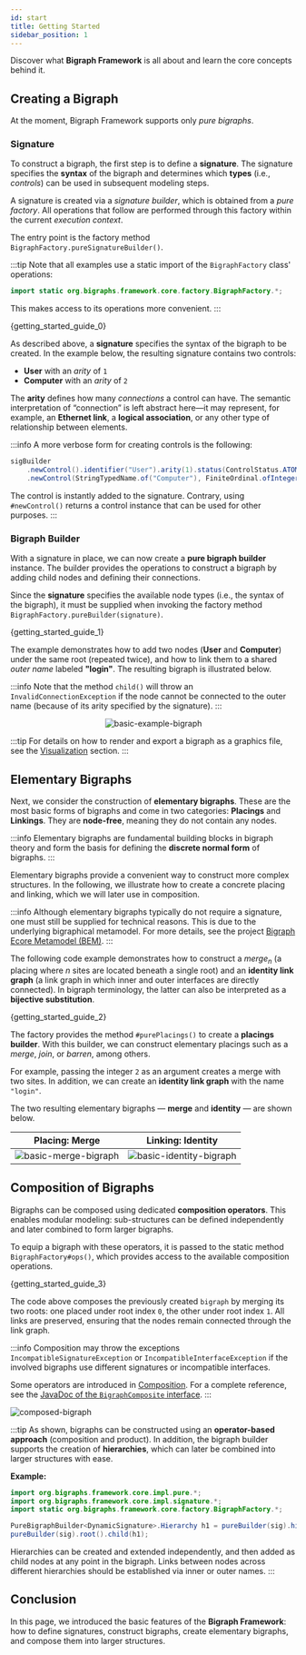 ```yaml
---
id: start
title: Getting Started
sidebar_position: 1
---
```




Discover what **Bigraph Framework** is all about and learn the core concepts behind it.

## Creating a Bigraph

At the moment, Bigraph Framework supports only _pure bigraphs_.

### Signature

To construct a bigraph, the first step is to define a **signature**.
The signature specifies the **syntax** of the bigraph and determines which **types** (i.e., _controls_) can be used in subsequent modeling steps.

A signature is created via a _signature builder_, which is obtained from a _pure factory_.
All operations that follow are performed through this factory within the current _execution context_.

The entry point is the factory method `BigraphFactory.pureSignatureBuilder()`.

:::tip
Note that all examples use a static import of the `BigraphFactory` class' operations:
```java
import static org.bigraphs.framework.core.factory.BigraphFactory.*;
```
This makes access to its operations more convenient.
:::

<CodeBlock className="language-java">{getting_started_guide_0}</CodeBlock>

As described above, a **signature** specifies the syntax of the bigraph to be created.
In the example below, the resulting signature contains two controls:

- **User** with an *arity* of `1`
- **Computer** with an *arity* of `2`

The **arity** defines how many *connections* a control can have.
The semantic interpretation of “connection” is left abstract here—it may represent, for example, an **Ethernet link**, a **logical association**, or any other type of relationship between elements.

:::info
A more verbose form for creating controls is the following:
```java
sigBuilder
    .newControl().identifier("User").arity(1).status(ControlStatus.ATOMIC).assign()
    .newControl(StringTypedName.of("Computer"), FiniteOrdinal.ofInteger(2)).assign()
```
The control is instantly added to the signature.
Contrary, using `#newControl()` returns a control instance that can be used for other purposes.
:::

### Bigraph Builder

With a signature in place, we can now create a **pure bigraph builder** instance.
The builder provides the operations to construct a bigraph by adding child nodes and defining their connections.

Since the **signature** specifies the available node types (i.e., the syntax of the bigraph), it must be supplied when invoking the factory method
`BigraphFactory.pureBuilder(signature)`.

<CodeBlock className="language-java">{getting_started_guide_1}</CodeBlock>

The example demonstrates how to add two nodes (**User** and **Computer**) under the same root (repeated twice), and how to link them to a shared _outer name_ labeled **"login"**.
The resulting bigraph is illustrated below.

:::info
Note that the method `child()` will throw an `InvalidConnectionException`
if the node cannot be connected to the outer name (because of its arity specified by the
signature).
:::

<center>

![basic-example-bigraph](../assets/basics/basic-bigraph.png)

</center>

:::tip
For details on how to render and export a bigraph as a graphics file, see the [Visualization](../visualization/visualization-intro) section.
:::


## Elementary Bigraphs

Next, we consider the construction of **elementary bigraphs**.
These are the most basic forms of bigraphs and come in two categories: **Placings** and **Linkings**.
They are **node-free**, meaning they do not contain any nodes.

:::info
Elementary bigraphs are fundamental building blocks in bigraph theory and form the basis for defining the **discrete normal form** of bigraphs.
:::

Elementary bigraphs provide a convenient way to construct more complex structures.
In the following, we illustrate how to create a concrete placing and linking, which we will later use in composition.

:::info
Although elementary bigraphs typically do not require a signature, one must still be supplied for technical reasons.
This is due to the underlying bigraphical metamodel.
For more details, see the project [Bigraph Ecore Metamodel (BEM)](https://github.com/bigraph-toolkit-suite/bigraphs.bigraph-ecore-metamodel).
:::


<!--Note on equality: Object equality at the instance level is not to be compared-->
<!--with mathematical equality of bigraphs. This is also know as bigraph isomorphism problem.-->

The following code example demonstrates how to construct a _merge<sub>n</sub>_
(a placing where _n_ sites are located beneath a single root) and an **identity link graph**
(a link graph in which inner and outer interfaces are directly connected).
In bigraph terminology, the latter can also be interpreted as a **bijective substitution**.

<CodeBlock className="language-java">{getting_started_guide_2}</CodeBlock>

The factory provides the method `#purePlacings()` to create a **placings builder**.
With this builder, we can construct elementary placings such as a _merge_, _join_, or _barren_, among others.

For example, passing the integer `2` as an argument creates a merge with two sites.
In addition, we can create an **identity link graph** with the name `"login"`.

The two resulting elementary bigraphs — **merge** and **identity** — are shown below.


<center>

|Placing: Merge | Linking: Identity |
|---|---|
| ![basic-merge-bigraph](../assets/basics/basic-merge-bigraph.png) | ![basic-identity-bigraph](../assets/basics/basic-identity-bigraph.png)  |

</center>

## Composition of Bigraphs

Bigraphs can be composed using dedicated **composition operators**.
This enables modular modeling: sub-structures can be defined independently and later combined to form larger bigraphs.

To equip a bigraph with these operators, it is passed to the static method
`BigraphFactory#ops()`, which provides access to the available composition operations.


<CodeBlock className="language-java">{getting_started_guide_3}</CodeBlock>

The code above composes the previously created `bigraph` by merging its two roots:
one placed under root index `0`, the other under root index `1`.
All links are preserved, ensuring that the nodes remain connected through the link graph.

:::info
Composition may throw the exceptions `IncompatibleSignatureException` or `IncompatibleInterfaceException`
if the involved bigraphs use different signatures or incompatible interfaces.

Some operators are introduced in [Composition](composition).
For a complete reference, see the [JavaDoc of the `BigraphComposite` interface](https://bigraphs.org/products/bigraph-framework/apidocs/org/bigraphs/framework/core/BigraphComposite.html).
:::

![composed-bigraph](../assets/basics/composed.png)

:::tip
As shown, bigraphs can be constructed using an **operator-based approach** (composition and product).
In addition, the bigraph builder supports the creation of **hierarchies**, which can later be combined into larger structures with ease.

**Example:**
```java
import org.bigraphs.framework.core.impl.pure.*;
import org.bigraphs.framework.core.impl.signature.*;
import static org.bigraphs.framework.core.factory.BigraphFactory.*;

PureBigraphBuilder<DynamicSignature>.Hierarchy h1 = pureBuilder(sig).hierarchy("A");
pureBuilder(sig).root().child(h1);
```
Hierarchies can be created and extended independently, and then added as child nodes at any point in the bigraph.
Links between nodes across different hierarchies should be established via inner or outer names.
:::

## Conclusion

In this page, we introduced the basic features of the **Bigraph Framework**:
how to define signatures, construct bigraphs, create elementary bigraphs, and compose them into larger structures.
